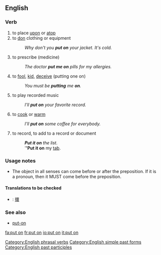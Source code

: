 ==English==

===Verb===
{{en-verb|inf=to [[put]] [[on]]|puts on|putting on|put on}}
# to place [[upon]] or [[atop]]
# to [[don]] clothing or equipment
#: ''Why don't you '''put on''' your jacket. It's cold.''
# {{idiom}} to prescribe (medicine)
#: ''The doctor '''put me on''' pills for my allergies.''
# {{idiom}} to [[fool]], [[kid]], [[deceive]] (putting one on)
#:''You must be '''putting''' me '''on'''.''
# {{idiom}} to play recorded music
#: ''I'll '''put on''' your favorite record.''
# to [[cook]] or [[warm]]
#:''I'll '''put on''' some coffee for everybody.''
# to record, to add to a record or document
#: '''''Put it on''' the list.''
#: '''''Put it on''' my [[tab]].

===Usage notes===
*The object in all senses can come before or after the preposition. If it is a pronoun, then it MUST come before the preposition.

====Translations to be checked====
*{{ttbc|CJKV Characters}}: [[擐]]

===See also===
*[[put-on]]

[[Category:English phrasal verbs]]
[[Category:English simple past forms]]
[[Category:English past participles]]

[[fa:put on]]
[[fr:put on]]
[[io:put on]]
[[it:put on]]